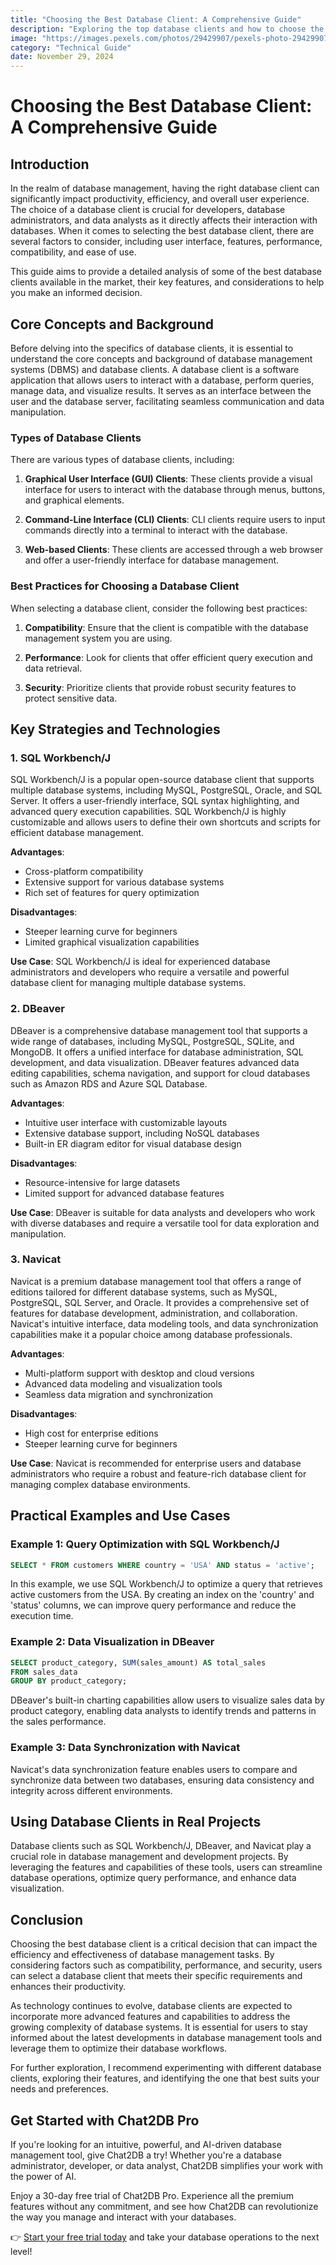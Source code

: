 ```yaml
---
title: "Choosing the Best Database Client: A Comprehensive Guide"
description: "Exploring the top database clients and how to choose the best one for your needs."
image: "https://images.pexels.com/photos/29429907/pexels-photo-29429907.jpeg?auto=compress&cs=tinysrgb&dpr=1&w=500"
category: "Technical Guide"
date: November 29, 2024
---
```


# Choosing the Best Database Client: A Comprehensive Guide

## Introduction

In the realm of database management, having the right database client can significantly impact productivity, efficiency, and overall user experience. The choice of a database client is crucial for developers, database administrators, and data analysts as it directly affects their interaction with databases. When it comes to selecting the best database client, there are several factors to consider, including user interface, features, performance, compatibility, and ease of use.

This guide aims to provide a detailed analysis of some of the best database clients available in the market, their key features, and considerations to help you make an informed decision.

## Core Concepts and Background

Before delving into the specifics of database clients, it is essential to understand the core concepts and background of database management systems (DBMS) and database clients. A database client is a software application that allows users to interact with a database, perform queries, manage data, and visualize results. It serves as an interface between the user and the database server, facilitating seamless communication and data manipulation.

### Types of Database Clients

There are various types of database clients, including:

1. **Graphical User Interface (GUI) Clients**: These clients provide a visual interface for users to interact with the database through menus, buttons, and graphical elements.

2. **Command-Line Interface (CLI) Clients**: CLI clients require users to input commands directly into a terminal to interact with the database.

3. **Web-based Clients**: These clients are accessed through a web browser and offer a user-friendly interface for database management.

### Best Practices for Choosing a Database Client

When selecting a database client, consider the following best practices:

1. **Compatibility**: Ensure that the client is compatible with the database management system you are using.

2. **Performance**: Look for clients that offer efficient query execution and data retrieval.

3. **Security**: Prioritize clients that provide robust security features to protect sensitive data.

## Key Strategies and Technologies

### 1. SQL Workbench/J

SQL Workbench/J is a popular open-source database client that supports multiple database systems, including MySQL, PostgreSQL, Oracle, and SQL Server. It offers a user-friendly interface, SQL syntax highlighting, and advanced query execution capabilities. SQL Workbench/J is highly customizable and allows users to define their own shortcuts and scripts for efficient database management.

**Advantages**:
- Cross-platform compatibility
- Extensive support for various database systems
- Rich set of features for query optimization

**Disadvantages**:
- Steeper learning curve for beginners
- Limited graphical visualization capabilities

**Use Case**: SQL Workbench/J is ideal for experienced database administrators and developers who require a versatile and powerful database client for managing multiple database systems.

### 2. DBeaver

DBeaver is a comprehensive database management tool that supports a wide range of databases, including MySQL, PostgreSQL, SQLite, and MongoDB. It offers a unified interface for database administration, SQL development, and data visualization. DBeaver features advanced data editing capabilities, schema navigation, and support for cloud databases such as Amazon RDS and Azure SQL Database.

**Advantages**:
- Intuitive user interface with customizable layouts
- Extensive database support, including NoSQL databases
- Built-in ER diagram editor for visual database design

**Disadvantages**:
- Resource-intensive for large datasets
- Limited support for advanced database features

**Use Case**: DBeaver is suitable for data analysts and developers who work with diverse databases and require a versatile tool for data exploration and manipulation.

### 3. Navicat

Navicat is a premium database management tool that offers a range of editions tailored for different database systems, such as MySQL, PostgreSQL, SQL Server, and Oracle. It provides a comprehensive set of features for database development, administration, and collaboration. Navicat's intuitive interface, data modeling tools, and data synchronization capabilities make it a popular choice among database professionals.

**Advantages**:
- Multi-platform support with desktop and cloud versions
- Advanced data modeling and visualization tools
- Seamless data migration and synchronization

**Disadvantages**:
- High cost for enterprise editions
- Steeper learning curve for beginners

**Use Case**: Navicat is recommended for enterprise users and database administrators who require a robust and feature-rich database client for managing complex database environments.

## Practical Examples and Use Cases

### Example 1: Query Optimization with SQL Workbench/J

```sql
SELECT * FROM customers WHERE country = 'USA' AND status = 'active';
```

In this example, we use SQL Workbench/J to optimize a query that retrieves active customers from the USA. By creating an index on the 'country' and 'status' columns, we can improve query performance and reduce the execution time.

### Example 2: Data Visualization in DBeaver

```sql
SELECT product_category, SUM(sales_amount) AS total_sales
FROM sales_data
GROUP BY product_category;
```

DBeaver's built-in charting capabilities allow users to visualize sales data by product category, enabling data analysts to identify trends and patterns in the sales performance.

### Example 3: Data Synchronization with Navicat

Navicat's data synchronization feature enables users to compare and synchronize data between two databases, ensuring data consistency and integrity across different environments.

## Using Database Clients in Real Projects

Database clients such as SQL Workbench/J, DBeaver, and Navicat play a crucial role in database management and development projects. By leveraging the features and capabilities of these tools, users can streamline database operations, optimize query performance, and enhance data visualization.

## Conclusion

Choosing the best database client is a critical decision that can impact the efficiency and effectiveness of database management tasks. By considering factors such as compatibility, performance, and security, users can select a database client that meets their specific requirements and enhances their productivity.

As technology continues to evolve, database clients are expected to incorporate more advanced features and capabilities to address the growing complexity of database systems. It is essential for users to stay informed about the latest developments in database management tools and leverage them to optimize their database workflows.

For further exploration, I recommend experimenting with different database clients, exploring their features, and identifying the one that best suits your needs and preferences.


## Get Started with Chat2DB Pro

If you're looking for an intuitive, powerful, and AI-driven database management tool, give Chat2DB a try! Whether you're a database administrator, developer, or data analyst, Chat2DB simplifies your work with the power of AI.

Enjoy a 30-day free trial of Chat2DB Pro. Experience all the premium features without any commitment, and see how Chat2DB can revolutionize the way you manage and interact with your databases.

👉 [Start your free trial today](https://chat2db.ai/pricing) and take your database operations to the next level!
